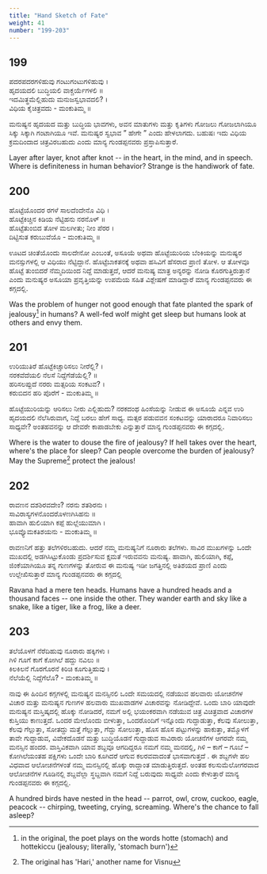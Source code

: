 ```yaml
---
title: "Hand Sketch of Fate"
weight: 41
number: "199-203"
---
```


## 199

ಪದರಪದರಗಳಿಹುವು ಗಂಟುಗಂಟುಗಳಿಹುವು ।  
ಹೃದಯದಲಿ ಬುದ್ಧಿಯಲಿ ವಾಕ್ಚರ್ಯೆಗಳಲಿ ॥  
ಇದಮಿತ್ಥಮೆಲ್ಲಿಹುದು ಮನುಜಸ್ವಭಾವದಲಿ? ।  
ವಿಧಿಯ ಕೈಚಿತ್ರವದು - ಮಂಕುತಿಮ್ಮ ॥

ಮನುಷ್ಯನ ಹೃದಯದ ಮತ್ತು ಬುದ್ಧಿಯ ಭಾವಗಳು, ಅವನ ಮಾತುಗಳು ಮತ್ತು ಕೃತಿಗಳು ಗೋಜಲು ಗೋಜಲಾಗಿಯೂ ಸಿಕ್ಕು ಸಿಕ್ಕಾಗಿ ಗಂಟಾಗಿಯೂ ಇವೆ. ಮನುಷ್ಯರ ಸ್ವಭಾವ ” ಹೇಗೇ ” ಎಂದು ಹೇಳಲಾಗದು. ಬಹುಷಃ ಇದು ವಿಧಿಯ ಕ್ರಮದಿಂದಾದ ಚಿತ್ರವಿರಬಹುದು ಎಂದು ಮಾನ್ಯ ಗುಂಡಪ್ಪನವರು ಪ್ರಸ್ತಾಪಿಸುತ್ತಾರೆ.

Layer after layer, knot after knot -- in the heart, in the mind, and in speech. Where is definiteness in human behavior? Strange is the handiwork of fate.

## 200

ಹೊಟ್ಟೆಯೊಂದರ ರಗಳೆ ಸಾಲದೆಂದೇನೊ ವಿಧಿ ।  
ಹೊಟ್ಟೆಕಿಚ್ಚಿನ ಕಿಡಿಯ ನೆಟ್ಟಿಹನು ನರನೊಳ್ ॥  
ಹೊಟ್ಟೆತುಂಬಿದ ತೋಳ ಮಲಗೀತು; ನೀಂ ಪೆರರ ।  
ದಿಟ್ಟಿಸುತ ಕರುಬುವೆಯೊ - ಮಂಕುತಿಮ್ಮ ॥

ಊಟದ ಚಿಂತೆಯೊಂದು ಸಾಲದೇನೋ ಎಂಬಂತೆ, ಅಸೂಯೆ ಅಥವಾ ಹೊಟ್ಟೆಯುರಿಯ ಬೆಂಕಿಯನ್ನು ಮನುಷ್ಯರ ಮನಸ್ಸುಗಳಲ್ಲಿ ಆ ವಿಧಿಯು ನೆಟ್ಟಿದ್ದಾನೆ. ಹೊಟ್ಟೆಬಾಕತನಕ್ಕೆ ಅಥವಾ ಹಸಿವಿಗೆ ಹೆಸರಾದ ಪ್ರಾಣಿ ತೋಳ. ಆ ತೋಳವೂ ಹೊಟ್ಟೆ ತುಂಬಿದರೆ ನೆಮ್ಮದಿಯಿಂದ ನಿದ್ದೆ ಮಾಡುತ್ತದೆ, ಆದರೆ ಮನುಷ್ಯ ಮಾತ್ರ ಅನ್ಯರನ್ನು ನೋಡಿ ಕೊರಗುತ್ತಿರುತ್ತಾನೆ ಎಂದು ಮನುಷ್ಯರ ಅಸೂಯಾ ಪ್ರವೃತ್ತಿಯನ್ನು ಉಪಮೆಯ ಸಹಿತ ವಿಶ್ಲೇಷಣೆ ಮಾಡಿದ್ದಾರೆ ಮಾನ್ಯ ಗುಂಡಪ್ಪನವರು ಈ ಕಗ್ಗದಲ್ಲಿ.

Was the problem of hunger not good enough that fate planted the spark of jealousy[^79] in humans? A well-fed wolf might get sleep but humans look at others and envy them.

## 201

ಉರಿಯುತಿರೆ ಹೊಟ್ಟೆಕಿಚ್ಚಾರಿಸಲು ನೀರೆಲ್ಲಿ? ।  
ನರಕವೆದೆಯಲಿ ನೆಲಸೆ ನಿದ್ದೆಗೆಡೆಯೆಲ್ಲಿ? ॥  
ಹರಿಸಲಪ್ಪುದೆ ನರರು ಮತ್ಸರಿಯ ಸಂಕಟವ? ।  
ಕರುಬಿದನ ಹರಿ ಪೊರೆಗೆ - ಮಂಕುತಿಮ್ಮ ॥

ಹೊಟ್ಟೆಯುರಿಯನ್ನು ಆರಿಸಲು ನೀರು ಎಲ್ಲಿಹುದು? ನರಕದಂಥ ಹಿಂಸೆಯನ್ನು ನೀಡುವ ಈ ಅಸೂಯೆ ಎನ್ನವ ಉರಿ ಹೃದಯದಲಿ ನೆಲೆಸಿರುವಾಗ, ನಿದ್ದೆ ಬರಲು ಹೇಗೆ ಸಾಧ್ಯ. ಮತ್ಸರ ಪಡುವವನ ಸಂಕಟವನ್ನು ಯಾರಾದರೂ ನಿವಾರಿಸಲು ಸಾಧ್ಯವೇ? ಅಂತಹವನನ್ನು ಆ ದೇವರೇ ಕಾಪಾಡಬೇಕು ಎನ್ನುತ್ತಾರೆ ಮಾನ್ಯ ಗುಂಡಪ್ಪನವರು ಈ ಕಗ್ಗದಲ್ಲಿ.

Where is the water to douse the fire of jealousy? If hell takes over the heart, where's the place for sleep? Can people overcome the burden of jealousy? May the Supreme[^80] protect the jealous!

## 202

ರಾವಣನ ದಶಶಿರವದೇಂ? ನರನು ಶತಶಿರನು ।  
ಸಾವಿರಾಸ್ಯಗಳನೊಂದರೊಳಣಗಿಸಿಹನು ॥  
ಹಾವಾಗಿ ಹುಲಿಯಾಗಿ ಕಪ್ಪೆ ಹುಲ್ಲೆಯುಮಾಗಿ ।  
ಭೂವ್ಯೊಮಕತಿಶಯನು - ಮಂಕುತಿಮ್ಮ ॥

ರಾವಣನಿಗೆ ಹತ್ತು ತಲೆಗಳಿರಬಹುದು. ಆದರೆ ನಮ್ಮ ಮನುಷ್ಯನಿಗೆ ನೂರಾರು ತಲೆಗಳು. ಸಾವಿರ ಮುಖಗಳನ್ನು ಒಂದೇ ಮುಖದಲ್ಲಿ ಅಡಗಿಸಿಟ್ಟುಕೊಂಡು ಪ್ರದರ್ಶಿಸುವ ಕ್ಷಮತೆ ಇರುವವನು ಮನುಷ್ಯ. ಹಾವಾಗಿ, ಹುಲಿಯಾಗಿ, ಕಪ್ಪೆ, ಜಿಂಕೆಯಾಗಿಯೂ ತನ್ನ ಗುಣಗಳನ್ನು ತೋರುವ ಈ ಮನುಷ್ಯ ಇಡೀ ಜಗತ್ತಿನಲ್ಲಿ ಅತಿಶಯದ ಪ್ರಾಣಿ ಎಂದು ಉಲ್ಲೇಖಿಸುತ್ತಾರೆ ಮಾನ್ಯ ಗುಂಡಪ್ಪನವರು ಈ ಕಗ್ಗದಲ್ಲಿ

Ravana had a mere ten heads. Humans have a hundred heads and a thousand faces -- one inside the other. They wander earth and sky like a snake, like a tiger, like a frog, like a deer.

## 203

ತಲೆಯೊಳಗೆ ನೆರೆದಿಹುವು ನೂರಾರು ಹಕ್ಕಿಗಳು ।  
ಗಿಳಿ ಗೂಗೆ ಕಾಗೆ ಕೋಗಿಲೆ ಹದ್ದು ನವಿಲು ॥  
ಕಿಲಕಿಲನೆ ಗೊರಗೊರನೆ ಕಿರಿಚಿ ಕೂಗುತ್ತಿಹುವು ।  
ನೆಲೆಯೆಲ್ಲಿ ನಿದ್ದೆಗೆಲೊ? - ಮಂಕುತಿಮ್ಮ ॥

ನಾವು ಈ ಹಿಂದಿನ ಕಗ್ಗಗಳಲ್ಲಿ ಮನುಷ್ಯನ ಮನಸ್ಸಿನಲಿ ಒಂದೇ ಸಮಯದಲ್ಲಿ ನಡೆಯುವ ಹಲವಾರು ಯೋಚನೆಗಳ ವಿಚಾರ ಮತ್ತು ಮನುಷ್ಯನ ಗುಣಗಳ ಹಲವಾರು ಮುಖವಾಡಗಳ ವಿಚಾರವನ್ನು ನೋಡಿದ್ದೇವೆ. ಒಂದು ಬಾರಿ ಯಾವುದೇ ಮನುಷ್ಯನ ಮಸ್ತಿಷ್ಕದಲ್ಲಿ ಹೊಕ್ಕು ನೋಡಿದರೆ, ನಮಗೆ ಅಲ್ಲಿ ಭಯಂಕರವಾಗಿ ನಡೆಯುವ ಚಿತ್ರ ವಿಚಿತ್ರವಾದ ವಿಚಾರಗಳ ಕುಸ್ತಿಯು ಕಾಣುತ್ತದೆ. ಒಂದರ ಮೇಲೊಂದು ಬೀಳುತ್ತಾ, ಒಂದರೊಂದಿಗೆ ಇನ್ನೊಂದು ಗುದ್ದಾಡುತ್ತಾ, ಕೆಲವು ಸೋಲುತ್ತಾ, ಕೆಲವು ಗೆಲ್ಲುತ್ತಾ, ಸೋತದ್ದು ಮತ್ತೆ ಗೆಲ್ಲುತ್ತಾ, ಗೆದ್ದು ಸೋಲುತ್ತಾ, ಹೊಸ ಹೊಸ ಪಟ್ಟುಗಳನ್ನು ಹಾಕುತ್ತಾ, ತಮ್ಮೊಳಗೆ ತಾವೇ ಗುದ್ದಾಡುವ, ವಿವೇಕದೊಡನೆ ಮತ್ತು ಬುದ್ಧಿಯೊಡನೆ ಗುದ್ದಾಡುವ ಸಾವಿರಾರು ಯೋಚನೆಗಳ ಆಗರವೇ ನಮ್ಮ ಮನಸ್ಸಿನ ಹಂದರ. ವಾಸ್ತಿವಿಕವಾಗಿ ಯಾವ ಶಬ್ದವೂ ಆಗದಿದ್ದರೂ ನಮಗೆ ನಮ್ಮ ಮನದಲ್ಲಿ, ಗಿಳಿ – ಕಾಗೆ – ಗೂಬೆ – ಕೋಗಿಲೆಯಂತಹ ಪಕ್ಷಿಗಳು ಒಂದೇ ಬಾರಿ ಕೂಗಿದರೆ ಆಗುವ ಕಲರವವಾದಂತೆ ಭಾಸವಾಗುತ್ತದೆ . ಈ ಶಬ್ದಗಳೇ ಹಲ ವಿಧವಾದ ಆಲೋಚನೆಗಳಂತೆ ನಮ್ಮ ಮನಸ್ಸಿನಲ್ಲಿ ಹೊಕ್ಕು ರಾದ್ದಾಂತ ಮಾಡುತ್ತಿರುತ್ತದೆ. ಅಂತಹ ಕಲಸುಮೆಲೋಗರವಾದ ಆಲೋಚನೆಗಳ ಗೂಡಿನಲ್ಲಿ ಶಬ್ದವೆಲ್ಲಾ ಸ್ಥಬ್ದವಾಗಿ ನಮಗೆ ನಿದ್ದೆ ಬರುವುದು ಸಾಧ್ಯವೇ ಎಂದು ಕೇಳುತ್ತಾರೆ ಮಾನ್ಯ ಗುಂಡಪ್ಪನವರು ಈ ಕಗ್ಗದಲ್ಲಿ.

A hundred birds have nested in the head -- parrot, owl, crow, cuckoo, eagle, peacock -- chirping, tweeting, crying, screaming. Where's the chance to fall asleep?

[^79]: in the original, the poet plays on the words hotte (stomach) and hottekiccu (jealousy; literally, 'stomach burn')
[^80]: The original has 'Hari,' another name for Visnu
